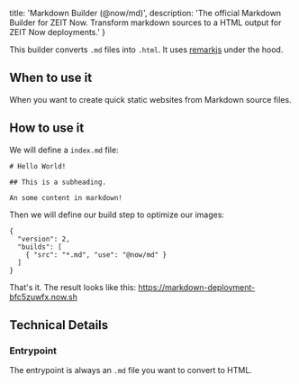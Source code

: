 
  title: 'Markdown Builder (@now/md)',
  description: 'The official Markdown Builder for ZEIT Now. Transform markdown sources to a HTML output for ZEIT Now deployments.'
}

This builder converts `.md` files into `.html`. It uses [remarkjs](https://github.com/remarkjs/remark) under the hood.

## When to use it
When you want to create quick static websites from Markdown source files.

## How to use it
We will define a `index.md` file:

```
# Hello World!

## This is a subheading.

An some content in markdown!
```

Then we will define our build step to optimize our images:

```
{
  "version": 2,
  "builds": [
    { "src": "*.md", "use": "@now/md" }
  ]
}
```

That's it. The result looks like this: https://markdown-deployment-bfc5zuwfx.now.sh

## Technical Details
### Entrypoint
The entrypoint is always an `.md` file you want to convert to HTML.

